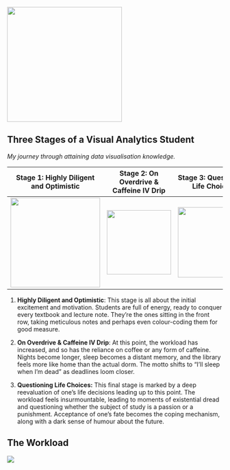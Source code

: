 ![](images/About_Firghaz.png){fig-align="center" width="268"}

## Three Stages of a Visual Analytics Student

*My journey through attaining data visualisation knowledge.*

|      Stage 1: Highly Diligent and Optimistic      |               Stage 2: On Overdrive & Caffeine IV Drip               |                      Stage 3: Questioning Life Choices                      |
|:-----------------:|:-----------------------:|:--------------------------:|
| ![](images/clipboard-1594698523.gif){width="209"} | ![](images/clipboard-1364099232.gif){fig-align="center" width="150"} | ![](https://media.tenor.com/pxb2AvFHHjEAAAAi/qoobee-tired.gif){width="164"} |

1.  **Highly Diligent and Optimistic**: This stage is all about the initial excitement and motivation. Students are full of energy, ready to conquer every textbook and lecture note. They're the ones sitting in the front row, taking meticulous notes and perhaps even colour-coding them for good measure.

2.  **On Overdrive & Caffeine IV Drip**: At this point, the workload has increased, and so has the reliance on coffee or any form of caffeine. Nights become longer, sleep becomes a distant memory, and the library feels more like home than the actual dorm. The motto shifts to "I'll sleep when I'm dead" as deadlines loom closer.

3.  **Questioning Life Choices:** This final stage is marked by a deep reevaluation of one's life decisions leading up to this point. The workload feels insurmountable, leading to moments of existential dread and questioning whether the subject of study is a passion or a punishment. Acceptance of one's fate becomes the coping mechanism, along with a dark sense of humour about the future.

## The Workload

![](images/image4.png)
